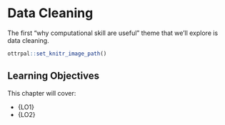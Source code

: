 # Data Cleaning

The first "why computational skill are useful" theme that we'll explore is data cleaning.


```r
ottrpal::set_knitr_image_path()
```

## Learning Objectives

This chapter will cover:

- {LO1}
- {LO2}